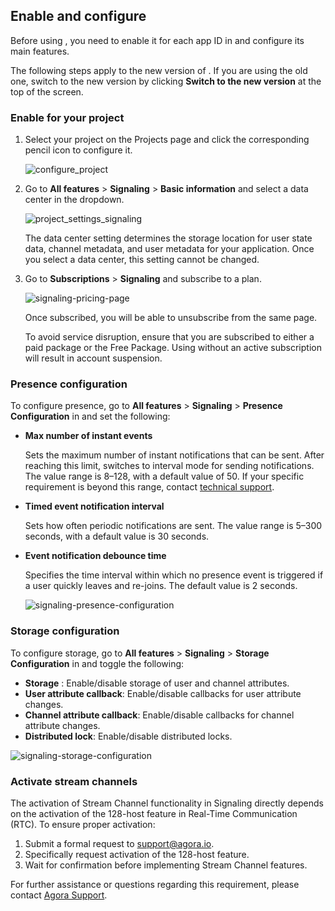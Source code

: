 <ProductWrapper product="signaling">

## Enable and configure <Vg k="SIG" />

Before using <Vg k="SIG" />, you need to enable it for each app ID in <Vg k="CONSOLE" /> and configure its main features.

<Admonition type="info" title="Note">The following steps apply to the new version of <Vg k="CONSOLE" />. If you are using the old one, switch to the new version by clicking **Switch to the new version** at the top of the screen.</Admonition>

### Enable <Vg k="SIG" /> for your project

1. Select your project on the <Link to="{{Global.AGORA_CONSOLE_URL}}">Projects</Link> page and click the corresponding pencil icon to configure it.

   ![configure_project](https://agora-doc.s3.us-east-1.amazonaws.com/images/signaling/configure_project.png)

1. Go to **All features** > **Signaling** > **Basic information** and select a data center in the dropdown.

   ![project_settings_signaling](https://agora-doc.s3.us-east-1.amazonaws.com/images/signaling/project_settings_signaling.png)

   <Admonition type="info">   
    The data center setting determines the storage location for user state data, channel metadata, and user metadata for your application. Once you select a data center, this setting cannot be changed.
   </Admonition>

1. Go to **Subscriptions** > **Signaling** and subscribe to a plan.

   ![signaling-pricing-page](https://agora-doc.s3.us-east-1.amazonaws.com/images/signaling/signaling-pricing-plans.png)

   Once subscribed, you will be able to unsubscribe from the same page.

   <Admonition type="info">
   To avoid service disruption, ensure that you are subscribed to either a paid package or the Free Package. Using <Vg k="SIG" /> without an active subscription will result in account suspension.
   </Admonition>

### Presence configuration

To configure presence, go to **All features** > **Signaling** > **Presence Configuration** in <Vg k="CONSOLE" /> and set the following:

- **Max number of instant events**

    Sets the maximum number of instant notifications that can be sent. After reaching this limit, <Vg k="SIG" /> switches to interval mode for sending notifications. The value range is 8–128, with a default value of 50. If your specific requirement is beyond this range, contact [technical support](mailto:support@agora.io).

- **Timed event notification interval**

    Sets how often periodic notifications are sent. The value range is 5–300 seconds, with a default value is 30 seconds.

- **Event notification debounce time**

    Specifies the time interval within which no presence event is triggered if a user quickly leaves and re-joins. The default value is 2 seconds. 

   ![signaling-presence-configuration](https://agora-doc.s3.us-east-1.amazonaws.com/images/signaling/signaling-presence-configuration.png)

### Storage configuration

To configure storage, go to **All features** > **Signaling** > **Storage Configuration** in <Vg k="CONSOLE" /> and toggle the following:

   - **Storage** : Enable/disable storage of user and channel attributes.
   - **User attribute callback**: Enable/disable callbacks for user attribute changes.
   - **Channel attribute callback**: Enable/disable callbacks for channel attribute changes.
   - **Distributed lock**: Enable/disable distributed locks.

   ![signaling-storage-configuration](https://agora-doc.s3.us-east-1.amazonaws.com/images/signaling/signaling-storage-configuration.png)

### Activate stream channels

The activation of Stream Channel functionality in Signaling directly depends on the activation of the 128-host feature in Real-Time Communication (RTC). To ensure proper activation:

1. Submit a formal request to [support@agora.io](mailto:support@agora.io).
2. Specifically request activation of the 128-host feature.
3. Wait for confirmation before implementing Stream Channel features.

For further assistance or questions regarding this requirement, please contact [Agora Support]((mailto:support@agora.io)).

</ProductWrapper>